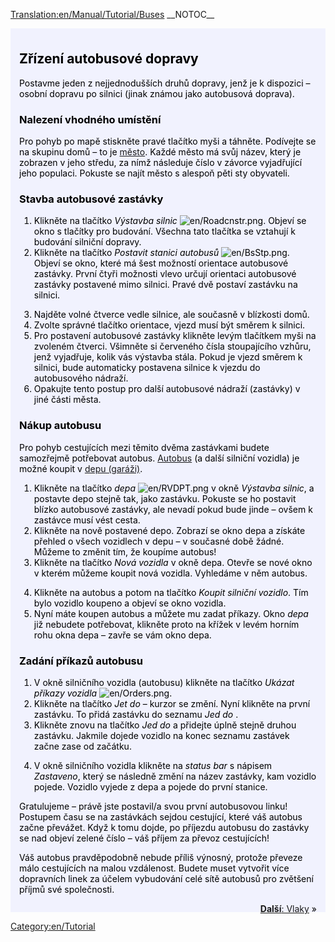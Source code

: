 [[Translation:en/Manual/Tutorial/Buses]]
__NOTOC__
{{en/Tabs|5|2
|cs/Manual/Tutorial/Výuka|1. Začínáme<!--
-->|cs/Manual/Tutorial/Výuka/Autobusy|2. Autobusy<!--
-->|cs/Manual/Tutorial/Výuka/Vlaky|3. Vlaky<!--
-->|cs/Manual/Tutorial/Výuka/Letadla|4. Letadla<!--
-->|cs/Manual/Tutorial/Výuka/Závěr|5. Závěr}}
<div style="padding:.5em 1em 1em 1em; border-top:none; background-color:#f1f2fe; color:#000;">
{{cs/Cvičení}}
==Zřízení autobusové dopravy==
Postavme jeden z nejjednodušších druhů dopravy, jenž je k dispozici – osobní dopravu po silnici (jinak známou jako autobusová doprava).

===Nalezení vhodného umístění===
Pro pohyb po mapě stiskněte pravé tlačítko myši a táhněte. Podívejte se na skupinu domů – to je [[en/Manual/Towns|město]]. Každé město má svůj název, který je zobrazen v jeho středu, za nímž následuje číslo v závorce vyjadřující jeho populaci. Pokuste se najít město s alespoň pěti sty obyvateli.
{{en/Phototable|[[File:cs/Tutorial Bus 1.png|Město]]|Město|none}}

===Stavba autobusové zastávky===
#Klikněte na tlačítko ''Výstavba silnic'' [[File:en/Roadcnstr.png]]. Objeví se okno s tlačítky pro budování. Všechna tato tlačítka se vztahují k budování silniční dopravy.
#Klikněte na tlačítko ''Postavit stanici autobusů'' [[File:en/BsStp.png]]. Objeví se okno, které má šest možností orientace autobusové zastávky. První čtyři možnosti vlevo určují orientaci autobusové zastávky postavené mimo silnici. Pravé dvě postaví zastávku na silnici.
{{en/Phototable|[[File:cs/Tutorial Bus 2.png]]|Výběr orientace a umístění.|none|6=:}}
<ol start="3">
<li>Najděte volné čtverce vedle silnice, ale současně v blízkosti domů. 
<li>Zvolte správné tlačítko orientace, vjezd musí být směrem k silnici.
<li>Pro postavení autobusové zastávky klikněte levým tlačítkem myši na zvoleném čtverci. Všimněte si červeného čísla stoupajícího vzhůru, jenž vyjadřuje, kolik vás výstavba stála. Pokud je vjezd směrem k silnici, bude automaticky postavena silnice k vjezdu do autobusového nádraží.
<li>Opakujte tento postup pro další autobusové nádraží (zastávky) v jiné části města.
</ol>
{{en/Phototable|[[File:cs/Tutorial Bus 4.png]]|Po postavení obou autobusových zastávek.|none|6=:}}

===Nákup autobusu===
Pro pohyb cestujících mezi těmito dvěma zastávkami budete samozřejmě potřebovat autobus. [[en/Manual/Base Set/Road Vehicles/Buses|Autobus]] (a další silniční vozidla) je možné koupit v [[en/Manual/Depots|depu (garáži)]].
#Klikněte na tlačítko ''depa'' [[File:en/RVDPT.png]] v okně ''Výstavba silnic'', a postavte depo stejně tak, jako zastávku. Pokuste se ho postavit blízko autobusové zastávky, ale nevadí pokud bude jinde – ovšem k zastávce musí vést cesta.
#Klikněte na nově postavené depo. Zobrazí se okno depa a získáte přehled o všech vozidlech v depu – v současné době žádné. Můžeme to změnit tím, že koupíme autobus!
#Klikněte na tlačítko ''Nová vozidla'' v okně depa. Otevře se nové okno v kterém můžeme koupit nová vozidla. Vyhledáme v něm autobus.
{{en/Phototable|[[File:cs/Tutorial Bus 5.png]]|Uvnitř depa…|none|6=:}}
<ol start="4">
<li>Klikněte na autobus a potom na tlačítko ''Koupit silniční vozidlo''. Tím bylo vozidlo koupeno a objeví se okno vozidla.
<li>Nyní máte koupen autobus a můžete mu zadat příkazy. Okno ''depa'' již nebudete potřebovat, klikněte proto na křížek v levém horním rohu okna depa – zavře se vám okno depa.
</ol>

===Zadání příkazů autobusu===
#V okně silničního vozidla (autobusu) klikněte na tlačítko ''Ukázat příkazy vozidla'' [[File:en/Orders.png]]. 
#Klikněte na tlačítko ''Jet do'' – kurzor se změní. Nyní klikněte na první zastávku. To přidá zastávku do seznamu ''Jed do <zastávky>''. 
#Klikněte znovu na tlačítko ''Jed do'' a přidejte úplně stejně druhou zastávku. Jakmile dojede vozidlo na konec seznamu zastávek začne zase od začátku.
{{en/Phototable|[[File:cs/Tutorial Bus 6.png]]|Příkazy pro vozidlo.|none|6=:}}
<ol start="4">
<li>V okně silničního vozidla klikněte na ''status bar'' s nápisem ''Zastaveno'', který se následně změní na název zastávky, kam vozidlo pojede. Vozidlo vyjede z depa a pojede do první stanice.
</ol>
{{en/Phototable|[[File:cs/Tutorial Bus 7.png]]|Váš první autobus přijíždí na zastávku.|none|6=:}}
Gratulujeme – právě jste postavil/a svou první autobusovou linku! Postupem času se na zastávkách sejdou cestující, které váš autobus začne převážet. Když k tomu dojde, po příjezdu autobusu do zastávky se nad objeví zelené číslo – váš příjem za převoz cestujících!

Váš autobus pravděpodobně nebude příliš výnosný, protože převeze málo cestujících na malou vzdálenost. Budete muset vytvořit více dopravních linek za účelem vybudování celé sítě autobusů pro zvětšení příjmů své společnosti.

<span style="float: right">[[cs/Manual/Tutorial/Výuka/Vlaky|'''Další''': Vlaky]] &raquo;</span>
</div>
[[Category:en/Tutorial]]